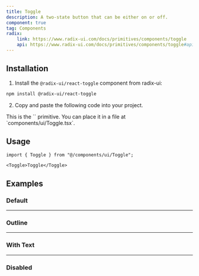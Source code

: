 ```yaml
---
title: Toggle
description: A two-state button that can be either on or off.
component: true
tag: Components
radix:
    link: https://www.radix-ui.com/docs/primitives/components/toggle
    api: https://www.radix-ui.com/docs/primitives/components/toggle#api-reference
---
```


<ComponentExample src="src/components/examples/ToggleDemo.tsx">
    <ToggleDemo />
</ComponentExample>

## Installation

1. Install the `@radix-ui/react-toggle` component from radix-ui:

```bash
npm install @radix-ui/react-toggle
```

2. Copy and paste the following code into your project.

<ComponentSource src="src/components/ui/Toggle.tsx" />

<Alert variant="outline">
    This is the `<Toggle />` primitive. You can place it in a file at
    `components/ui/Toggle.tsx`.
</Alert>

## Usage

```tsx
import { Toggle } from "@/components/ui/Toggle";
```

```tsx
<Toggle>Toggle</Toggle>
```

## Examples

### Default

<ComponentExample src="src/components/examples/ToggleDemo.tsx">
    <ToggleDemo />
</ComponentExample>

---

### Outline

<ComponentExample src="src/components/examples/ToggleOutlineDemo.tsx">
    <ToggleOutlineDemo />
</ComponentExample>

---

### With Text

<ComponentExample src="src/components/examples/ToggleWithTextDemo.tsx">
    <ToggleWithTextDemo />
</ComponentExample>

---

### Disabled

<ComponentExample src="src/components/examples/ToggleDisabledDemo.tsx">
    <ToggleDisabledDemo />
</ComponentExample>
